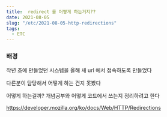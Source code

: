 ```yaml
---
title:  redirect 를 어떻게 하는거지??
date: 2021-08-05
slug: "/etc/2021-08-05-http-redirections"
tags:
  - ETC
---
```


### 배경
작년 초에 만들었던 시스템을
올해 새 url 에서 접속하도록 만들었다

다른분이 담당해서 어떻게 하는 건지 못봤다

어떻게 하는걸까?
 개념공부와 어떻게 코드에서 쓰는지 정리하려고 한다

https://developer.mozilla.org/ko/docs/Web/HTTP/Redirections